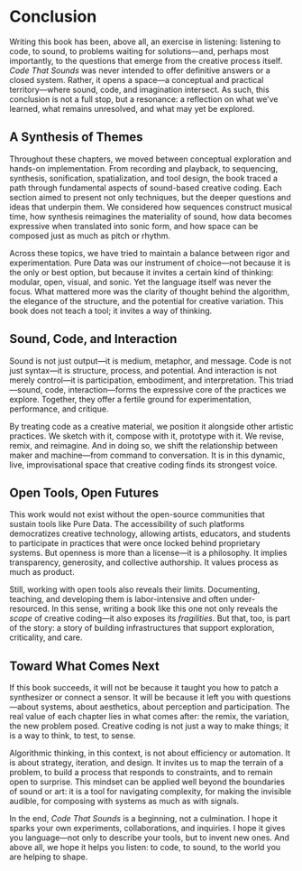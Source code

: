 # Conclusion

Writing this book has been, above all, an exercise in listening: listening to code, to sound, to problems waiting for solutions—and, perhaps most importantly, to the questions that emerge from the creative process itself. *Code That Sounds* was never intended to offer definitive answers or a closed system. Rather, it opens a space—a conceptual and practical territory—where sound, code, and imagination intersect. As such, this conclusion is not a full stop, but a resonance: a reflection on what we’ve learned, what remains unresolved, and what may yet be explored.

## A Synthesis of Themes

Throughout these chapters, we moved between conceptual exploration and hands-on implementation. From recording and playback, to sequencing, synthesis, sonification, spatialization, and tool design, the book traced a path through fundamental aspects of sound-based creative coding. Each section aimed to present not only techniques, but the deeper questions and ideas that underpin them. We considered how sequences construct musical time, how synthesis reimagines the materiality of sound, how data becomes expressive when translated into sonic form, and how space can be composed just as much as pitch or rhythm.

Across these topics, we have tried to maintain a balance between rigor and experimentation. Pure Data was our instrument of choice—not because it is the only or best option, but because it invites a certain kind of thinking: modular, open, visual, and sonic. Yet the language itself was never the focus. What mattered more was the clarity of thought behind the algorithm, the elegance of the structure, and the potential for creative variation. This book does not teach a tool; it invites a way of thinking.

## Sound, Code, and Interaction

Sound is not just output—it is medium, metaphor, and message. Code is not just syntax—it is structure, process, and potential. And interaction is not merely control—it is participation, embodiment, and interpretation. This triad—sound, code, interaction—forms the expressive core of the practices we explore. Together, they offer a fertile ground for experimentation, performance, and critique.

By treating code as a creative material, we position it alongside other artistic practices. We sketch with it, compose with it, prototype with it. We revise, remix, and reimagine. And in doing so, we shift the relationship between maker and machine—from command to conversation. It is in this dynamic, live, improvisational space that creative coding finds its strongest voice.

## Open Tools, Open Futures

This work would not exist without the open-source communities that sustain tools like Pure Data. The accessibility of such platforms democratizes creative technology, allowing artists, educators, and students to participate in practices that were once locked behind proprietary systems. But openness is more than a license—it is a philosophy. It implies transparency, generosity, and collective authorship. It values process as much as product.

Still, working with open tools also reveals their limits. Documenting, teaching, and developing them is labor-intensive and often under-resourced. In this sense, writing a book like this one not only reveals the *scope* of creative coding—it also exposes its *fragilities*. But that, too, is part of the story: a story of building infrastructures that support exploration, criticality, and care.

## Toward What Comes Next

If this book succeeds, it will not be because it taught you how to patch a synthesizer or connect a sensor. It will be because it left you with questions—about systems, about aesthetics, about perception and participation. The real value of each chapter lies in what comes after: the remix, the variation, the new problem posed. Creative coding is not just a way to make things; it is a way to think, to test, to sense.

Algorithmic thinking, in this context, is not about efficiency or automation. It is about strategy, iteration, and design. It invites us to map the terrain of a problem, to build a process that responds to constraints, and to remain open to surprise. This mindset can be applied well beyond the boundaries of sound or art: it is a tool for navigating complexity, for making the invisible audible, for composing with systems as much as with signals.

In the end, *Code That Sounds* is a beginning, not a culmination. I hope it sparks your own experiments, collaborations, and inquiries. I hope it gives you language—not only to describe your tools, but to invent new ones. And above all, we hope it helps you listen: to code, to sound, to the world you are helping to shape.

